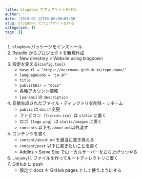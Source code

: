 ```yaml
---
title: blogdown でウェブサイトを作る
author: ''
date: '2019-07-12T00:00:00+09:00'
slug: blogdown でウェブサイトを作る
categories: []
tags: []
---
```


1. `blogdown` パッケージをインストール
1. Rstudio からプロジェクトを新規作成
    * New directory > Website using blogdown
1. 設定を変える(`config.toml`)
    * `baseurl = "https://uesrname.github.io/repo-name/"`
    * `languageCode = "ja-JP"`
    * `title`
    * `publishDir = "docs"`
    * 各種アカウント情報
    * `[params]` の `description`
1. 自動生成されたファイル・ディレクトリを削除・リネーム
    * `public` は `doc` に変更
    * ファビコン（`favicon.ico`）は `static` に置く
    * ロゴ（`logo.png`）は `static/images` に置く
    * `contents` 以下も `about.md` 以外消す
1. コンテンツを書く
    * `content/about.md` を適当に書き換える
    * `content/post` 以下に書きたいことを書く
    * Addins > Serve Site でローカルサーバーを立ち上げつつやる
1. `.nojekyll` ファイルを作ってルートディレクトリに置く
1. GitHub に push
    * 設定で docs を GitHub pages として使うようにする
